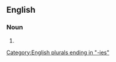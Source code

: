 ==English==

===Noun===
{{head|en|noun plural form}}

# {{plural of|hurdy-gurdy|lang=en}}

[[Category:English plurals ending in "-ies"]]